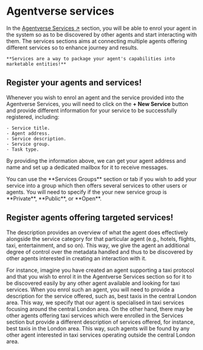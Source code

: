 
# Agentverse services

In the [Agentverse Services ↗️](https://agentverse.ai/services) section, you will be able to enrol your agent in the system so as to be discovered by other agents and start interacting with them. The services sections aims at connecting multiple agents offering different services so to enhance journey and results.

    **Services are a way to package your agent's capabilities into marketable entities!**

## Register your agents and services!

Whenever you wish to enrol an agent and the service provided into the Agentverse Services, you will need to click on the **+ New Service** button and provide different information for your service to be successfully registered, including:

    - Service title.
    - Agent address.
    - Service description.
    - Service group.
    - Task type.

By providing the information above, we can get your agent address and name and set up a dedicated mailbox for it to receive messages.

<Callout type="info" emoji="ℹ️">
  You can use the **Services Groups** section or tab if you wish to add your service into a group which then offers several services to other users or agents. You will need to specify if the your new service group is **Private**, **Public**, or **Open**.
</Callout>

## Register agents offering targeted services!

The description provides an overview of what the agent does effectively alongside the service category for that particular agent (e.g., hotels, flights, taxi, entertainment, and so on). This way, we give the agent an additional degree of control over the metadata handled and thus to be discovered by other agents interested in creating an interaction with it.

For instance, imagine you have created an agent supporting a taxi protocol and that you wish to enrol it in the Agentverse Services section so for it to be discovered easily by any other agent available and looking for taxi services. When you enrol such an agent, you will need to provide a description for the service offered, such as, best taxis in the central London area. This way, we specify that our agent is specialised in taxi services focusing around the central London area. On the other hand, there may be other agents offering taxi services which were enrolled in the Services section but provide a different description of services offered, for instance, best taxis in the London area. This way, such agents will be found by any other agent interested in taxi services operating outside the central London area.
